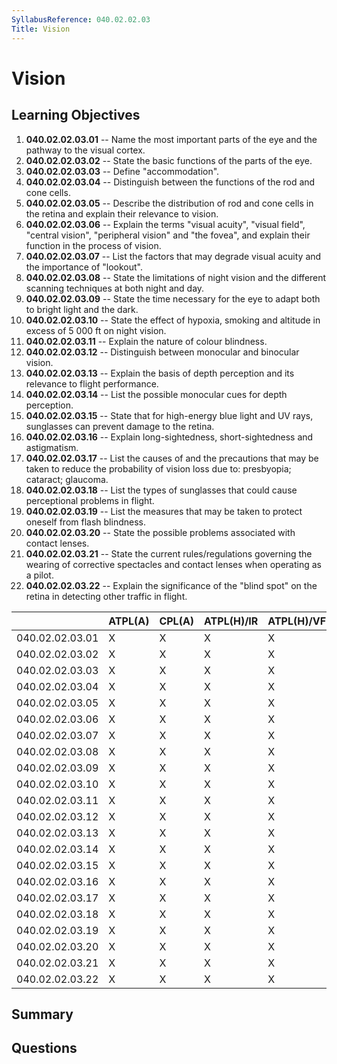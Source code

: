```yaml
---
SyllabusReference: 040.02.02.03
Title: Vision
---
```


# Vision

## Learning Objectives

1. **040.02.02.03.01** -- Name the most important parts of the eye and the
   pathway to the visual cortex.
2. **040.02.02.03.02** -- State the basic functions of the parts of the eye.
3. **040.02.02.03.03** -- Define "accommodation".
4. **040.02.02.03.04** -- Distinguish between the functions of the rod and cone
   cells.
5. **040.02.02.03.05** -- Describe the distribution of rod and cone cells in the
   retina and explain their relevance to vision.
6. **040.02.02.03.06** -- Explain the terms "visual acuity", "visual field",
   "central vision", "peripheral vision" and "the fovea", and explain their
   function in the process of vision.
7. **040.02.02.03.07** -- List the factors that may degrade visual acuity and
   the importance of "lookout".
8. **040.02.02.03.08** -- State the limitations of night vision and the
   different scanning techniques at both night and day.
9. **040.02.02.03.09** -- State the time necessary for the eye to adapt both to
   bright light and the dark.
10. **040.02.02.03.10** -- State the effect of hypoxia, smoking and altitude in
    excess of 5 000 ft on night vision.
11. **040.02.02.03.11** -- Explain the nature of colour blindness.
12. **040.02.02.03.12** -- Distinguish between monocular and binocular vision.
13. **040.02.02.03.13** -- Explain the basis of depth perception and its
    relevance to flight performance.
14. **040.02.02.03.14** -- List the possible monocular cues for depth
    perception.
15. **040.02.02.03.15** -- State that for high-energy blue light and UV rays,
    sunglasses can prevent damage to the retina.
16. **040.02.02.03.16** -- Explain long-sightedness, short-sightedness and
    astigmatism.
17. **040.02.02.03.17** -- List the causes of and the precautions that may be
    taken to reduce the probability of vision loss due to: presbyopia; cataract;
    glaucoma.
18. **040.02.02.03.18** -- List the types of sunglasses that could cause
    perceptional problems in flight.
19. **040.02.02.03.19** -- List the measures that may be taken to protect
    oneself from flash blindness.
20. **040.02.02.03.20** -- State the possible problems associated with contact
    lenses.
21. **040.02.02.03.21** -- State the current rules/regulations governing the
    wearing of corrective spectacles and contact lenses when operating as a
    pilot.
22. **040.02.02.03.22** -- Explain the significance of the "blind spot" on the
    retina in detecting other traffic in flight.

|                 | ATPL(A) | CPL(A) | ATPL(H)/IR | ATPL(H)/VFR | CPL(H) | IR  | CBIR(A) |
| --------------- | ------- | ------ | ---------- | ----------- | ------ | --- | ------- |
| 040.02.02.03.01 | X       | X      | X          | X           | X      |     |         |
| 040.02.02.03.02 | X       | X      | X          | X           | X      | X   |         |
| 040.02.02.03.03 | X       | X      | X          | X           | X      | X   |         |
| 040.02.02.03.04 | X       | X      | X          | X           | X      | X   |         |
| 040.02.02.03.05 | X       | X      | X          | X           | X      | X   |         |
| 040.02.02.03.06 | X       | X      | X          | X           | X      | X   |         |
| 040.02.02.03.07 | X       | X      | X          | X           | X      | X   |         |
| 040.02.02.03.08 | X       | X      | X          | X           | X      | X   |         |
| 040.02.02.03.09 | X       | X      | X          | X           | X      | X   |         |
| 040.02.02.03.10 | X       | X      | X          | X           | X      | X   |         |
| 040.02.02.03.11 | X       | X      | X          | X           | X      | X   |         |
| 040.02.02.03.12 | X       | X      | X          | X           | X      | X   |         |
| 040.02.02.03.13 | X       | X      | X          | X           | X      | X   |         |
| 040.02.02.03.14 | X       | X      | X          | X           | X      | X   |         |
| 040.02.02.03.15 | X       | X      | X          | X           | X      | X   |         |
| 040.02.02.03.16 | X       | X      | X          | X           | X      | X   |         |
| 040.02.02.03.17 | X       | X      | X          | X           | X      | X   |         |
| 040.02.02.03.18 | X       | X      | X          | X           | X      | X   |         |
| 040.02.02.03.19 | X       | X      | X          | X           | X      | X   |         |
| 040.02.02.03.20 | X       | X      | X          | X           | X      | X   |         |
| 040.02.02.03.21 | X       | X      | X          | X           | X      | X   |         |
| 040.02.02.03.22 | X       | X      | X          | X           | X      | X   |         |

## Summary

## Questions
